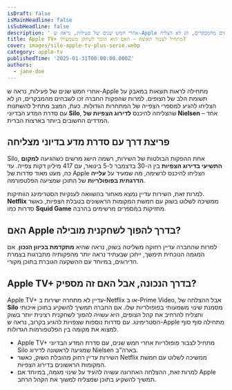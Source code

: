 ```yaml
---
isDraft: false
isMainHeadline: false
isSubHeadline: false
description: ' אחרי חמש שנים של פעילות, נראה ש-Apple מתחילה לראות תוצאות במאבק על תשומת הלב של הצופים. למרות שהפקות החברה זכו לשבחים מהמבקרים, הן לא הצליח'
title: Apple TV+ מתחיל לצבור תאוצה – האם הוא הופך לשחקן משמעותי?
cover: images/silo-apple-tv-plus-serie.webp
category: apple-tv
publishedTime: '2025-01-31T00:00:00.000Z'
authors:
  - jane-doe
---
```


אחרי חמש שנים של פעילות, נראה ש-Apple מתחילה לראות תוצאות במאבק על תשומת הלב של הצופים. למרות שהפקות החברה זכו לשבחים מהמבקרים, הן לא הצליחו להגיע למספרי הצפייה של המתחרות הגדולות. כעת, המצב מתחיל להשתנות עם סדרת המדע הבדיוני **Silo**, שהצליחה להיכנס **לדירוג הצפיות של Nielsen** – אחד המדדים החשובים ביותר בארצות הברית.

## **פריצת דרך עם סדרת מדע בדיוני מצליחה**

Silo, אחת ההפקות הבולטות של השירות, רשמה הישג מרשים כשהגיעה **למקום התשיעי בדירוג הצפיות** בין ה-30 בדצמבר ל-5 בינואר, עם 417 מיליון דקות צפייה. עד כה, מעט מאוד סדרות של Apple הצליחו להיכנס לרשימה, מה שמעיד על **עלייה הדרגתית בפופולריות** של התוכן שמציעה הפלטפורמה.

למרות זאת, השירות עדיין נמצא מאחור בהשוואה לענקיות הסטרימינג הוותיקות. **Netflix** ממשיכה לשלוט בשוק עם חמשת המקומות הראשונים בטבלת הצפיות, כאשר סדרות כמו **Squid Game** מחזיקות במספרים מרשימים בהרבה.

## **האם Apple בדרך להפוך לשחקנית מובילה?**

למרות שהחברה עדיין רחוקה משליטה בשוק, נראה שהיא **מתקדמת בכיוון הנכון**. אם המגמה הנוכחית תימשך, ייתכן שבעתיד נראה יותר מהפקותיה מתברגות בצמרת הדירוגים, במיוחד עם ההשקעה הגוברת בתוכן מקורי.

## **Apple TV+ בדרך הנכונה, אבל האם זה מספיק?**

Apple TV+ עדיין לא מתחרה ישירות ב-Netflix או ב-Prime Video, אבל ההצלחה של **Silo** מסמנת שינוי משמעותי בפופולריות שלו. אם החברה תמשיך להשקיע בתוכן איכותי ותצליח להרחיב את קהל הצופים, היא עשויה להפוך לשחקנית רצינית יותר בשוק הסטרימינג. עם סדרות נוספות שצפויות להגיע בקרוב, נראה ש-Apple מתחילה סוף סוף למצוא את מקומה בין הפלטפורמות הגדולות.

- Apple TV+ מתחיל לצבור פופולריות אחרי חמש שנים, עם סדרת המדע הבדיוני Silo שמגיעה לראשונה לדירוג Nielsen בארה"ב.
- השירות עדיין רחוק מהובלת השוק, כאשר Netflix ממשיכה לשלוט עם חמשת המקומות הראשונים בדירוג הצפיות.
- למרות זאת, ההצלחה האחרונה עשויה להעיד על שינוי מגמה, במיוחד אם Apple תמשיך להשקיע בתוכן שמצליח למשוך את הקהל הרחב.
